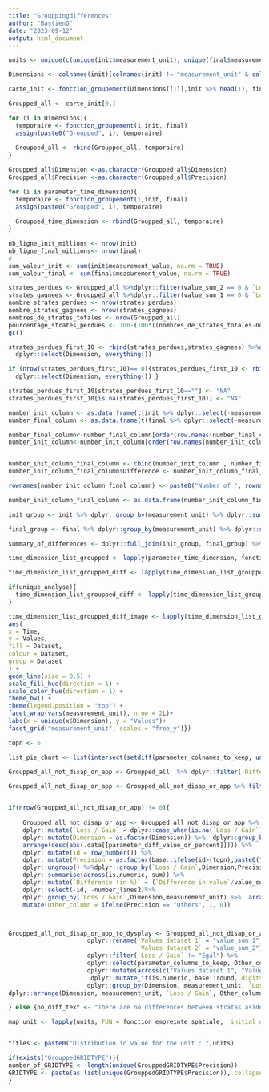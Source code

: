 ```yaml
---
title: "Grouppingdifferences"
author: "BastienG"
date: "2023-09-12"
output: html_document
---
```


```r

units <- unique(c(unique(init$measurement_unit), unique(final$measurement_unit)))

Dimensions <- colnames(init)[colnames(init) != "measurement_unit" & colnames(init)!= "measurement_value"& colnames(init)!= "SURFACE" & colnames(init) %notin% parameter_time_dimension]

carte_init <- fonction_groupement(Dimensions[[1]],init %>% head(1), final%>% head(1))

Groupped_all <- carte_init[0,]

for (i in Dimensions){
  temporaire <- fonction_groupement(i,init, final)
  assign(paste0("Groupped", i), temporaire)
  
  Groupped_all <- rbind(Groupped_all, temporaire)
}

Groupped_all$Dimension <-as.character(Groupped_all$Dimension)
Groupped_all$Precision <-as.character(Groupped_all$Precision)

```

```r

for (i in parameter_time_dimension){
  temporaire <- fonction_groupement(i,init, final)
  assign(paste0("Groupped", i), temporaire)
  
  Groupped_time_dimension <- rbind(Groupped_all, temporaire)
}

```



```r

nb_ligne_init_millions <- nrow(init)
nb_ligne_final_millions<- nrow(final)
# 
sum_valeur_init <- sum(init$measurement_value, na.rm = TRUE)
sum_valeur_final <- sum(final$measurement_value, na.rm = TRUE)

strates_perdues <- Groupped_all %>%dplyr::filter(value_sum_2 == 0 & `Loss / Gain` == "Loss")
strates_gagnees <- Groupped_all %>%dplyr::filter(value_sum_1 == 0 & `Loss / Gain` == "Gain")
nombre_strates_perdues <- nrow(strates_perdues)
nombre_strates_gagnees <- nrow(strates_gagnees)
nombres_de_strates_totales <- nrow(Groupped_all)
pourcentage_strates_perdues <- 100-(100*((nombres_de_strates_totales-nombre_strates_perdues)/nombres_de_strates_totales))
gc()

strates_perdues_first_10 <- rbind(strates_perdues,strates_gagnees) %>%dplyr::filter(`Loss / Gain` != 'Egal')%>%ungroup %>%dplyr::filter(Dimension!="geographic_identifier") %>%dplyr::group_by(`Loss / Gain`,Dimension,measurement_unit)%>%# slice(1:10) %>%
  dplyr::select(Dimension, everything())

if (nrow(strates_perdues_first_10)== 0){strates_perdues_first_10 <- rbind(strates_perdues,strates_gagnees) %>%dplyr::filter(`Loss / Gain` != 'Egal')%>%ungroup %>%dplyr::filter(Dimension!="geographic_identifier") %>%dplyr::group_by(`Loss / Gain`,Dimension,measurement_unit)%>% #slice(1:10) %>%
  dplyr::select(Dimension, everything()) }

strates_perdues_first_10[strates_perdues_first_10==""] <- "NA"
strates_perdues_first_10[is.na(strates_perdues_first_10)] <- "NA"

```


```r

number_init_column <- as.data.frame(t(init %>% dplyr::select(-measurement_value) %>% summarise_all(list(~n_distinct(.))))) %>%  dplyr::rename(!!as.symbol(eval(parse(text = "titre_1"))) := V1)
number_final_column <- as.data.frame(t(final %>% dplyr::select(-measurement_value) %>% summarise_all(list(~n_distinct(.)))))%>%  dplyr::rename(!!as.symbol(eval(parse(text = "titre_2"))) := V1)

number_final_column<-number_final_column[order(row.names(number_final_column)), ,drop=F]
number_init_column<-number_init_column[order(row.names(number_init_column)), ,drop=F]


number_init_column_final_column <- cbind(number_init_column , number_final_column ) %>% mutate_all(as.numeric)
number_init_column_final_column$Difference <- number_init_column_final_column[,2]-number_init_column_final_column[,1]

rownames(number_init_column_final_column) <- paste0("Number of ", rownames(number_init_column_final_column))

number_init_column_final_column <- as.data.frame(number_init_column_final_column %>% tibble::rownames_to_column(" "))

```




```r

init_group <- init %>% dplyr::group_by(measurement_unit) %>% dplyr::summarise(titre_test1 = sum(measurement_value)) 

final_group <- final %>% dplyr::group_by(measurement_unit) %>% dplyr::summarise(titre_test2 = sum(measurement_value)) 

summary_of_differences <- dplyr::full_join(init_group, final_group) %>% mutate(across(where(is.numeric), ~replace(., is.na(.), 0))) %>% dplyr::arrange(measurement_unit) %>%dplyr::rowwise() %>%  dplyr::mutate(measurement_unit = paste0(measurement_unit)) %>% dplyr::mutate(Difference = -titre_test1 + titre_test2)%>%mutate("Difference (in %)" = 100*(Difference /titre_test1)) %>%  dplyr::rename(!!as.symbol(eval(parse(text = "titre_1"))) := titre_test1)%>% dplyr::rename(!!as.symbol(eval(parse(text = "titre_2"))) := titre_test2)

```



```r

time_dimension_list_groupped <- lapply(parameter_time_dimension, fonction_groupement, init = init, final = final)

```


```r


time_dimension_list_groupped_diff <- lapply(time_dimension_list_groupped, function(x){x %>%dplyr::mutate(Time = as.Date(Precision))%>%  dplyr::rename(`Values dataset 1` = "value_sum_1",`Values dataset 2` = "value_sum_2")%>% pivot_longer(cols = c(`Values dataset 1`, `Values dataset 2`), names_to = "Dataset", values_to ="Values") %>%dplyr::mutate(Dataset = dplyr::case_when(Dataset == "Values dataset 1" ~ titre_1 , TRUE ~ titre_2)) %>% dplyr::distinct()})

if(unique_analyse){
  time_dimension_list_groupped_diff <- lapply(time_dimension_list_groupped_diff, function(x){x %>% filter(Values!=0)})
}

time_dimension_list_groupped_diff_image <- lapply(time_dimension_list_groupped_diff, function(x){ggplot(x) +
aes(
x = Time,
y = Values,
fill = Dataset,
colour = Dataset,
group = Dataset
) +
geom_line(size = 0.5) +
scale_fill_hue(direction = 1) +
scale_color_hue(direction = 1) +
theme_bw() +
theme(legend.position = "top") +
facet_wrap(vars(measurement_unit), nrow = 2L)+
labs(x = unique(x$Dimension), y = "Values")+
facet_grid("measurement_unit", scales = "free_y")})

```


```r

topn <- 6

```

```r

list_pie_chart <- list(intersect(setdiff(parameter_colnames_to_keep, unlist(list(parameter_time_dimension, parameter_geographical_dimension, "measurement_unit", "measurement_value"))), colnames(init)))[[1]]

```


```r

Groupped_all_not_disap_or_app <- Groupped_all  %>% dplyr::filter(`Difference (in %)` %notin% c(0,100, -Inf) & (value_sum_1!=0 )& value_sum_2!=0 ) 

Groupped_all_not_disap_or_app <- Groupped_all_not_disap_or_app %>% filter( Dimension %in% list_pie_chart)


if(nrow(Groupped_all_not_disap_or_app) != 0){
  
    Groupped_all_not_disap_or_app <- Groupped_all_not_disap_or_app %>% dplyr::mutate(`Loss / Gain` = base::ifelse(loss >= 0, "Loss", "Gain")) %>%
    dplyr::mutate(`Loss / Gain` = dplyr::case_when(is.na(`Loss / Gain`) ~ "Gain", value_sum_1 == value_sum_2 ~"Egal", TRUE ~ `Loss / Gain`))%>%
    dplyr::mutate(Dimension = as.factor(Dimension)) %>%  dplyr::group_by(Dimension, measurement_unit,`Loss / Gain`) %>% 
    arrange(desc(abs(.data[[parameter_diff_value_or_percent]]))) %>%
    dplyr::mutate(id = row_number()) %>%  
    dplyr::mutate(Precision = as.factor(base::ifelse(id>(topn),paste0("Others"),paste0(as.character(Precision))))) %>%
    dplyr::ungroup() %>%dplyr::group_by(`Loss / Gain`,Dimension,Precision, measurement_unit) %>%
    dplyr::summarise(across(is.numeric, sum)) %>%
    dplyr::mutate(`Difference (in %)` = (`Difference in value`/value_sum_1)*100) %>%
    dplyr::select(-id, -number_lines2)%>%
    dplyr::group_by(`Loss / Gain`,Dimension,measurement_unit) %>%  arrange(Dimension,measurement_unit,desc(abs(.data[[parameter_diff_value_or_percent]]))) %>%
    mutate(Other_column = ifelse(Precision == "Others", 1, 0)) 



Groupped_all_not_disap_or_app_to_dysplay <- Groupped_all_not_disap_or_app %>% dplyr::ungroup() %>% 
                      dplyr::rename(`Values dataset 1` = "value_sum_1",
                                    `Values dataset 2` = "value_sum_2") %>% 
                      dplyr::filter(`Loss / Gain` != "Egal") %>% 
                      dplyr::select(parameter_columns_to_keep, Other_column) %>% 
                      dplyr::mutate(across(c("Values dataset 1", "Values dataset 2", "Difference in value"),  ~ round(., digits = 0))) %>% 
                       dplyr::mutate_if(is.numeric, base::round, digits=2) %>% 
                      dplyr::group_by(Dimension, measurement_unit, `Loss / Gain`) %>% 
dplyr::arrange(Dimension, measurement_unit, `Loss / Gain`, Other_column, desc(abs(.data[[parameter_diff_value_or_percent]]))) %>%                      dplyr::select(-Other_column)

} else {no_diff_text <- "There are no differences between stratas aside the appearing and disappearing ones"}


```



```r

map_unit <- lapply(units, FUN = fonction_empreinte_spatiale,  initial_dataset = init, final_dataset = final, titre_1 = titre_1, titre_2 = titre_2, shapefile.fix = shapefile.fix)


titles <- paste0("Distribution in value for the unit : ",units)


```

```r

if(exists("GrouppedGRIDTYPE")){
number_of_GRIDTYPE <- length(unique(GrouppedGRIDTYPE$Precision))
GRIDTYPE <- paste(as.list(unique(GrouppedGRIDTYPE$Precision)), collapse = " ; ")
}

```
